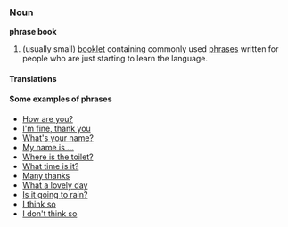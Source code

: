 ===Noun===
'''phrase book'''

#(usually small) [[booklet]] containing commonly used [[phrase]]s written for people who are just starting to learn the language.

====Translations====


====Some examples of phrases====
*[[How are you?]]
*[[I'm fine, thank you]]
*[[What's your name?]]
*[[My name is ...]]
*[[Where is the toilet?]]
*[[What time is it?]]
*[[Many thanks]]
*[[What a lovely day]]
*[[Is it going to rain?]]
*[[I think so]]
*[[I don't think so]]